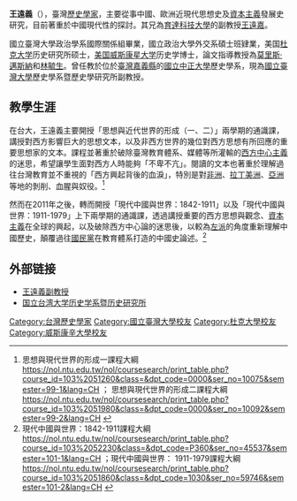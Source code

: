 '''王遠義'''（{{bd|1959||||catIdx=W王}}），臺灣[[歷史學家|歷史學家]]，主要從事中國、歐洲近現代思想史及[[資本主義|資本主義]]發展史研究，目前著重於中國現代性的探討。其兄為[[育達|育達]][[科技大學|科技大學]]的副教授[[王遠嘉|王遠嘉]]。

國立臺灣大學政治學系國際關係組畢業，國立政治大學外交系碩士班肄業，美国[[杜克大学|杜克大学]]历史研究所硕士，[[美国|美国]][[威斯康星大学|威斯康星大学]]历史学博士，論文指導教授為[[莫里斯·邁斯納|莫里斯·邁斯納]]和[[林毓生|林毓生]]。曾任教於位於[[臺灣|臺灣]][[嘉義縣|嘉義縣]]的[[國立中正大學|國立中正大學]]歷史學系，現為[[國立臺灣大學|國立臺灣大學]]歷史學系暨歷史學研究所副教授。

==教學生涯==
在台大，王遠義主要開授「思想與近代世界的形成（一、二）」兩學期的通識課，講授對西方影響巨大的思想文本，以及非西方世界的幾位對西方思想有所回應的重要思想家的文本。課程並著重於破除臺灣教育體系、媒體等所灌輸的[[西方中心主義|西方中心主義]]的迷思，希望讓學生面對西方人時能夠「不卑不亢」。閱讀的文本也著重於理解過往台灣教育並不重視的「西方興起背後的血淚」，特別是對[[非洲|非洲]]、[[拉丁美洲|拉丁美洲]]、[[亞洲|亞洲]]等地的剝削、血腥與奴役。<ref>思想與現代世界的形成一課程大綱 https://nol.ntu.edu.tw/nol/coursesearch/print_table.php?course_id=103%2051260&class=&dpt_code=0000&ser_no=10075&semester=99-1&lang=CH {{Wayback|url=https://nol.ntu.edu.tw/nol/coursesearch/print_table.php?course_id=103%2051260&class=&dpt_code=0000&ser_no=10075&semester=99-1&lang=CH |date=20160820122305 }} ； 思想與現代世界的形成二課程大綱 https://nol.ntu.edu.tw/nol/coursesearch/print_table.php?course_id=103%2051980&class=&dpt_code=0000&ser_no=10092&semester=99-2&lang=CH {{Wayback|url=https://nol.ntu.edu.tw/nol/coursesearch/print_table.php?course_id=103%2051980&class=&dpt_code=0000&ser_no=10092&semester=99-2&lang=CH |date=20160820130748 }}</ref>

然而在2011年之後，轉而開授「現代中國與世界：1842-1911」以及「現代中國與世界：1911-1979」上下兩學期的通識課，透過講授重要的西方思想與觀念、[[資本主義|資本主義]]在全球的興起，以及破除西方中心論的迷思後，以較為[[左派|左派]]的角度重新理解中國歷史，顛覆過往[[國民黨|國民黨]]在教育體系打造的中國史論述。<ref>現代中國與世界：1842-1911課程大綱 https://nol.ntu.edu.tw/nol/coursesearch/print_table.php?course_id=103%2052230&class=&dpt_code=P360&ser_no=45537&semester=101-1&lang=CH {{Wayback|url=https://nol.ntu.edu.tw/nol/coursesearch/print_table.php?course_id=103%2052230&class=&dpt_code=P360&ser_no=45537&semester=101-1&lang=CH |date=20160820125008 }} ；現代中國與世界： 1911-1979課程大綱  https://nol.ntu.edu.tw/nol/coursesearch/print_table.php?course_id=103%2051860&class=&dpt_code=1030&ser_no=59746&semester=101-2&lang=CH {{Wayback|url=https://nol.ntu.edu.tw/nol/coursesearch/print_table.php?course_id=103%2051860&class=&dpt_code=1030&ser_no=59746&semester=101-2&lang=CH |date=20160820151510 }}</ref>


== 外部链接 ==
*[http://140.112.142.79/teacher/user-p.asp?teacher=yca 王遠義副教授] {{Wayback|url=http://140.112.142.79/teacher/user-p.asp?teacher=yca |date=20160802123445 }}
*[http://homepage.ntu.edu.tw/~history/ 国立台湾大学历史学系暨历史研究所] {{Wayback|url=http://homepage.ntu.edu.tw/~history/ |date=20081012211457 }}

{{DEFAULTSORT:Wang}}
[[Category:台灣歷史學家|Category:台灣歷史學家]]
[[Category:國立臺灣大學校友|Category:國立臺灣大學校友]]
[[Category:杜克大學校友|Category:杜克大學校友]]
[[Category:威斯康辛大學校友|Category:威斯康辛大學校友]]